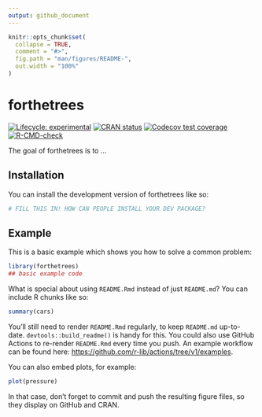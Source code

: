 ```yaml
---
output: github_document
---
```


<!-- README.md is generated from README.Rmd. Please edit that file -->

```r
knitr::opts_chunk$set(
  collapse = TRUE,
  comment = "#>",
  fig.path = "man/figures/README-",
  out.width = "100%"
)
```

# forthetrees

<!-- badges: start -->
[![Lifecycle: experimental](https://img.shields.io/badge/lifecycle-experimental-orange.svg)](https://lifecycle.r-lib.org/articles/stages.html#experimental)
[![CRAN status](https://www.r-pkg.org/badges/version/forthetrees)](https://CRAN.R-project.org/package=forthetrees)
[![Codecov test coverage](https://codecov.io/gh/mikemahoney218/forthetrees/branch/main/graph/badge.svg)](https://app.codecov.io/gh/mikemahoney218/forthetrees?branch=main)
[![R-CMD-check](https://github.com/mikemahoney218/forthetrees/actions/workflows/R-CMD-check.yaml/badge.svg)](https://github.com/mikemahoney218/forthetrees/actions/workflows/R-CMD-check.yaml)
<!-- badges: end -->

The goal of forthetrees is to ...

## Installation

You can install the development version of forthetrees like so:

``` r
# FILL THIS IN! HOW CAN PEOPLE INSTALL YOUR DEV PACKAGE?
```

## Example

This is a basic example which shows you how to solve a common problem:

```r
library(forthetrees)
## basic example code
```

What is special about using `README.Rmd` instead of just `README.md`? You can include R chunks like so:

```r
summary(cars)
```

You'll still need to render `README.Rmd` regularly, to keep `README.md` up-to-date. `devtools::build_readme()` is handy for this. You could also use GitHub Actions to re-render `README.Rmd` every time you push. An example workflow can be found here: <https://github.com/r-lib/actions/tree/v1/examples>.

You can also embed plots, for example:

```r
plot(pressure)
```

In that case, don't forget to commit and push the resulting figure files, so they display on GitHub and CRAN.
